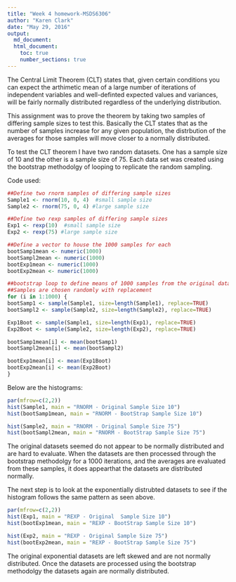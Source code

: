 ---
title: "Week 4 homework-MSDS6306"
author: "Karen Clark"
date: "May 29, 2016"
output:
  md_document:
  html_document:
    toc: true
    number_sections: true
---
The Central Limit Theorem (CLT) states that, given certain conditions you can expect the arthimetic mean of a large number of iterations of independent variables and well-definted expected values and variances, will be fairly normally distributed regardless of the underlying distribution.

This assignment was to prove the theorem by taking two samples of differing sample sizes to test this. Basically the CLT states that as the number of samples increase for any given population, the distrbution of the averages for those samples will move closer to a normally distributed.

To test the CLT theorem I have two random datasets.  One has a sample size of 10
 and the other is a sample size of 75.  Each data set was created using the bootstrap methodolgy of looping to replicate the random sampling.  
 
 Code used:
 
 ```{r, echo=FALSE}
 ##Define two rnorm samples of differing sample sizes
Sample1 <- rnorm(10, 0, 4)  #small sample size
Sample2 <- rnorm(75, 0, 4) #large sample size

##Define two rexp samples of differing sample sizes
Exp1 <- rexp(10)  #small sample size
Exp2 <- rexp(75) #large sample size

##Define a vector to house the 1000 samples for each
bootSamp1mean <- numeric(1000)
bootSampl2mean <- numeric(1000)
bootExp1mean <- numeric(1000)
bootExp2mean <- numeric(1000)

##bootstrap loop to define means of 1000 samples from the original datasets.
##Samples are chosen randomly with replacement
for (i in 1:1000) {
bootSamp1 <- sample(Sample1, size=length(Sample1), replace=TRUE)
bootSampl2 <- sample(Sample2, size=length(Sample2), replace=TRUE)

Exp1Boot <- sample(Sample1, size=length(Exp1), replace=TRUE)
Exp2Boot <- sample(Sample2, size=length(Exp2), replace=TRUE)

bootSamp1mean[i] <- mean(bootSamp1)
bootSampl2mean[i] <- mean(bootSampl2)

bootExp1mean[i] <- mean(Exp1Boot)
bootExp2mean[i] <- mean(Exp2Boot)
}
```

Below are the histograms:


``` {r, echo=FALSE}
par(mfrow=c(2,2))
hist(Sample1, main = "RNORM - Original Sample Size 10")
hist(bootSamp1mean, main = "RNORM - BootStrap Sample Size 10")

hist(Sample2, main = "RNORM - Original Sample Size 75")
hist(bootSampl2mean, main = "RNORM - BootStrap Sample Size 75")
```

The original datasets seemed do not appear to be normally distributed and are hard to evaluate. When the datasets are then processed through the bootstrap methodolgy for a 1000 iterations, and  the averages are evaluated from these samples, it does appearthat the datasets are distributed normally.

The next step is to look at the exponentially distrubted datasets to see if the histogram follows the same pattern as seen above.

```{r, echo=FALSE}
par(mfrow=c(2,2))
hist(Exp1, main = "REXP - Original  Sample Size 10")
hist(bootExp1mean, main = "REXP - BootStrap Sample Size 10")

hist(Exp2, main = "REXP - Original Sample Size 75")
hist(bootExp2mean, main = "REXP - BootStrap Sample Size 75")
```

The original exponential datasets are left skewed and are not normally distributed.  Once the datasets are processed using the bootstrap methodolgy the datasets again are normally distributed.